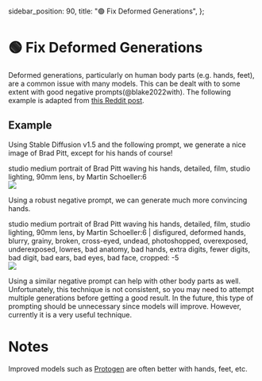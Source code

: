   sidebar_position: 90,
  title: "🟢 Fix Deformed Generations",
};

# 🟢 Fix Deformed Generations

Deformed generations, particularly on human body parts (e.g. hands, feet), are a common issue with many models. This can be dealt with to some extent with good negative prompts(@blake2022with). The following example is adapted from [this Reddit post](https://www.reddit.com/r/StableDiffusion/comments/z7salo/with_the_right_prompt_stable_diffusion_20_can_do/).

## Example

Using Stable Diffusion v1.5 and the following prompt, we generate a nice image of Brad Pitt, except for his hands of course!

<AIInput>
  studio medium portrait of Brad Pitt waving his hands, detailed, film, studio
  lighting, 90mm lens, by Martin Schoeller:6
</AIInput>

<div style={{ textAlign: "center" }}>
  <Image
    src="/docs/assets/images_chapter/bad_pitt.webp"
    className="img-docs"
    width={512}
    height={512}
    style={{ width: "250px", margin: "auto" }}
  />
</div>

Using a robust negative prompt, we can generate much more convincing hands.

<AIInput>
  studio medium portrait of Brad Pitt waving his hands, detailed, film, studio
  lighting, 90mm lens, by Martin Schoeller:6 | disfigured, deformed hands,
  blurry, grainy, broken, cross-eyed, undead, photoshopped, overexposed,
  underexposed, lowres, bad anatomy, bad hands, extra digits, fewer digits, bad
  digit, bad ears, bad eyes, bad face, cropped: -5
</AIInput>
<div style={{ textAlign: "center" }}>
  <Image
    src="/docs/assets/images_chapter/good_pitt.webp"
    width={1028}
    height={1032}
    style={{ width: "250px", margin: "auto" }}
  />
</div>

Using a similar negative prompt can help with other body parts as well. Unfortunately, this technique is not consistent, so you may need to attempt multiple generations
before getting a good result.
In the future, this type of prompting should be unnecessary since models will improve.
However, currently it is a very useful technique.

# Notes

Improved models such as [Protogen](https://civitai.com/models/3666/protogen-x34-official-release) are often better with hands, feet, etc.

